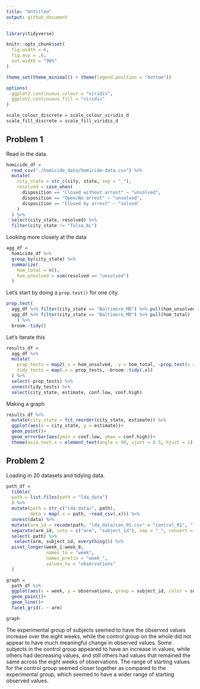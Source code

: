 ```yaml
---
title: "Untitled"
output: github_document
---
```


```r
library(tidyverse)

knitr::opts_chunk$set(
  fig.width = 6,
  fig.asp = .6,
  out.width = "90%"
)

theme_set(theme_minimal() + theme(legend.position = "bottom"))

options(
  ggplot2.continuous.colour = "viridis",
  ggplot2.continuous.fill = "viridis"
)

scale_colour_discrete = scale_colour_viridis_d
scale_fill_discrete = scale_fill_viridis_d
```

## Problem 1

Read in the data.

```r
homicide_df = 
  read_csv("./homicide_data/homicide-data.csv") %>% 
  mutate(
    city_state = str_c(city, state, sep = "_"),
    resolved = case_when(
      disposition == "Closed without arrest" ~ "unsolved",
      disposition == "Open/No arrest" ~ "unsolved",
      disposition == "Closed by arrest" ~ "solved"
    )
  ) %>% 
  select(city_state, resolved) %>% 
  filter(city_state != "Tulsa_AL")
```

Looking more closely at the data

```r
agg_df = 
  homicide_df %>% 
  group_by(city_state) %>% 
  summarize(
    hom_total = n(),
    hom_unsolved = sum(resolved == "unsolved")
  )
```

Let's start by doing a `prop.test()` for one city.

```r
prop.test(
  agg_df %>% filter(city_state == "Baltimore_MD") %>% pull(hom_unsolved),
  agg_df %>% filter(city_state == "Baltimore_MD") %>% pull(hom_total)
    ) %>% 
  broom::tidy()
```

Let's iterate this

```r
results_df = 
  agg_df %>% 
  mutate(
    prop_tests = map2(.x = hom_unsolved, .y = hom_total, ~prop.test(x = .x, n = .y)),
    tidy_tests = map(.x = prop_tests, ~broom::tidy(.x))
  ) %>% 
  select(-prop_tests) %>% 
  unnest(tidy_tests) %>% 
  select(city_state, estimate, conf.low, conf.high)
```

Making a graph

```r
results_df %>% 
  mutate(city_state = fct_reorder(city_state, estimate)) %>% 
  ggplot(aes(x = city_state, y = estimate))+
  geom_point()+
  geom_errorbar(aes(ymin = conf.low, ymax = conf.high))+
  theme(axis.text.x = element_text(angle = 90, vjust = 0.5, hjust = 1))
```

## Problem 2

Loading in 20 datasets and tidying data.

```r
path_df = 
  tibble(
  path = list.files(path = "lda_data")
  ) %>% 
  mutate(path = str_c("lda_data/", path),
         data = map(.x = path, ~read_csv(.x))) %>% 
  unnest(data) %>% 
  mutate(arm_id = recode(path, "lda_data/con_01.csv" = "control_01", "lda_data/con_02.csv" = "control_02", "lda_data/con_03.csv" = "control_03", "lda_data/con_04.csv" = "control_04", "lda_data/con_05.csv" = "control_05", "lda_data/con_06.csv" = "control_06", "lda_data/con_07.csv" = "control_07", "lda_data/con_08.csv" = "control_08", "lda_data/con_09.csv" = "control_09", "lda_data/con_10.csv" = "control_10", "lda_data/exp_01.csv" = "experimental_01", "lda_data/exp_02.csv" = "experimental_02", "lda_data/exp_03.csv" = "experimental_03", "lda_data/exp_04.csv" = "experimental_04", "lda_data/exp_05.csv" = "experimental_05", "lda_data/exp_06.csv" = "experimental_06", "lda_data/exp_07.csv" = "experimental_07", "lda_data/exp_08.csv" = "experimental_08", "lda_data/exp_09.csv" = "experimental_09", "lda_data/exp_10.csv" = "experimental_10",)) %>% 
  separate(arm_id, into = c("arm", "subject_id"), sep = "_", convert = T) %>% 
  select(-path) %>% 
   select(arm, subject_id, everything()) %>% 
  pivot_longer(week_1:week_8,
               names_to = "week",
               names_prefix = "week_",
               values_to = "observations"
  )
```


```r
graph = 
  path_df %>% 
  ggplot(aes(x = week, y = observations, group = subject_id, color = subject_id))+
  geom_point()+
  geom_line()+
  facet_grid(. ~ arm)

graph
```

The experimental group of subjects seemed to have the observed values increase over the eight weeks, while the control group on the whole did not appear to have much meaningful change in observed values. Some subjects in the control group appeared to have an increase in values, while others had decreasing values, and still others had values that remained the same across the eight weeks of observations. The range of starting values for the control group seemed closer together as compared to the experimental group, which seemed to have a wider range of starting observed values.





